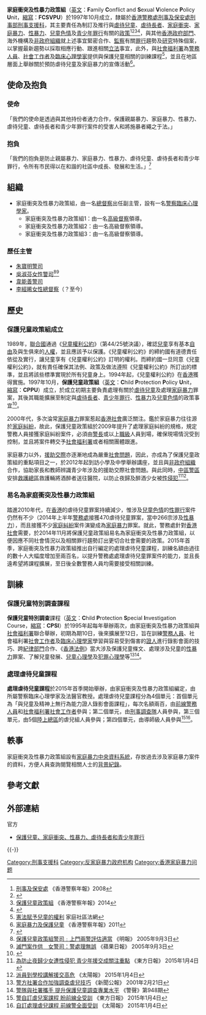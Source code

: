 {{Pathnav|香港警務處|香港警務處架構|刑事及保安處|刑事部|刑事支援科|frame=1}}

{{Infobox law enforcement agency
|unit_name= 家庭衝突及性暴力政策組<br />{{lang|en|Family Conflict and Sexual Violence Policy Unit}}
|image= 
|caption= 
|country= {{HK}}
|type=
|branch= [[香港警務處|香港警務處]]
|dates= 1997年10月至今
|specialization= 制訂及推行保護各階層人士的[[政策|政策]]、與其他[[持份者|持份者]]緊密合作、[[監察|監察]]有關[[罪行|罪行]]趨勢及[[研究|研究]]特殊個案、跟進相關[[立法|立法]]事宜及提供[[訓練|訓練]]等
|command_structure= [[刑事及保安處|刑事及保安處]][[刑事部|刑事部]][[刑事支援科|刑事支援科]]
|size= 
|garrison= [[香港|香港]][[香港島|香港島]][[灣仔區|灣仔區]][[灣仔|灣仔]][[軍器廠街|軍器廠街]]1號[[香港警察總部|香港警察總部]][[警政大樓|警政大樓]]14樓
|ceremonial_chief=
|nickname= 
|motto= 
|colors=
|march=
|mascot=
|battles= 
|current_commander= [[李經晞|李經晞]][[總督察|總督察]][[香港女性警務人員|（女性）]]
|notable_commanders=
|anniversaries=
|decorations=
|identification_symbol=
|identification_symbol_label=
}}

'''家庭衝突及性暴力政策組'''（[[英文|英文]]：'''F'''amily '''C'''onflict and '''S'''exual '''V'''iolence '''P'''olicy '''U'''nit，[[縮寫|縮寫]]：'''FCSVPU'''）於1997年10月成立，隸屬於[[香港警務處|香港警務處]][[刑事及保安處|刑事及保安處]][[刑事部|刑事部]][[刑事支援科|刑事支援科]]，其主要責任為制訂及推行與[[虐待兒童|虐待兒童]]、[[虐待長者|虐待長者]]、[[家庭衝突|家庭衝突]]、[[家庭暴力|家庭暴力]]、[[性暴力|性暴力]]、[[兒童色情|兒童色情]]及[[青少年罪行|青少年罪行]]有關的[[政策|政策]]<ref>[http://www.police.gov.hk/info/review/2008/big5/organisation/06.htm 刑事及保安處] {{Wayback|url=http://www.police.gov.hk/info/review/2008/big5/organisation/06.htm |date=20100306065642 }} 《香港警察年報》2008</ref><ref>{{Cite web |url=http://www.police.gov.hk/ppp_tc/04_crime_matters/child/index.html |title=保護兒童及家庭暴力 |accessdate=2010-09-07 |archive-date=2010-08-10 |archive-url=https://web.archive.org/web/20100810100319/http://www.police.gov.hk/ppp_tc/04_crime_matters/child/index.html |dead-url=no }}</ref><ref>[http://www.police.gov.hk/info/review/2010/tc/pdf/TC_E_organisation.pdf 保護兒童政策組] {{Wayback|url=http://www.police.gov.hk/info/review/2010/tc/pdf/TC_E_organisation.pdf |date=20131019134033 }} 《香港警察年報》2014</ref><ref>{{Cite web |url=http://www.police.gov.hk/ppp_tc/04_crime_matters/child/fcsv.html |title=家庭衝突及性暴力政策組 |accessdate=2015-03-01 |archive-date=2015-04-02 |archive-url=https://web.archive.org/web/20150402172440/http://www.police.gov.hk/ppp_tc/04_crime_matters/child/fcsv.html |dead-url=no }}</ref>，與其他[[香港政府部門|香港政府部門]]、海外機構及[[非政府組織|非政府組織]]就上述事宜緊密合作、[[監察|監察]]有關[[罪行|罪行]]趨勢及[[研究|研究]]特殊個案，以掌握最新趨勢以採取相應行動、跟進相關[[立法|立法]]事宜，此外，與[[社會福利署|社會福利署]]為[[香港警務人員|警務人員]]、[[社會工作者|社會工作者]]及[[臨床心理學家|臨床心理學家]]提供與保護兒童相關的訓練課程<ref>[http://family.clic.org.hk/tc/topics/Child-and-youth-affairs/Childrens-protection-and-welfare/Childrens-constitutional-rights/  憲法賦予兒童的權利] {{Wayback|url=http://family.clic.org.hk/tc/topics/Child-and-youth-affairs/Childrens-protection-and-welfare/Childrens-constitutional-rights/ |date=20150402141300 }} 家庭社區法網</ref>，並且在地區層面上舉辦關於預防虐待兒童及家庭暴力的宣傳活動<ref>[http://www.police.gov.hk/info/review/2011/ 家庭暴力及保護兒童] {{Wayback|url=http://www.police.gov.hk/info/review/2011/ |date=20130922091113 }} 《香港警察年報》2011</ref>。

== 使命及抱負 ==
=== 使命 ===
「我們的使命是透過與其他持份者通力合作，保護親屬暴力、家庭暴力、性暴力、虐待兒童、虐待長者和青少年罪行案件的受害人和將施暴者繩之于法。」

=== 抱負 ===
「我們的抱負是防止親屬暴力、家庭暴力、性暴力、虐待兒童、虐待長者和青少年罪行，令所有市民得以在和諧的社區中成長、發展和生活。」<ref>{{Cite web |url=http://www.police.gov.hk/ppp_tc/04_crime_matters/child/index.html |title=家庭衝突及性暴力政策組的使命和抱負 |accessdate=2010-09-07 |archive-date=2010-08-10 |archive-url=https://web.archive.org/web/20100810100319/http://www.police.gov.hk/ppp_tc/04_crime_matters/child/index.html |dead-url=no }}</ref>

== 組織 ==
*家庭衝突及性暴力政策組，由一名[[總督察|總督察]]出任副主管，設有一名[[警察臨床心理學家|警察臨床心理學家]]。
**家庭衝突及性暴力政策組1：由一名[[高級督察|高級督察]]領導。
**家庭衝突及性暴力政策組2：由一名高級督察領導。
**家庭衝突及性暴力政策組3：由一名高級督察領導。

=== 歷任主管 ===
{{動態列表}}
*[[朱寶明|朱寶明]][[警司|警司]]
*[[吳淑芬|吳淑芬]][[香港女性警務人員|女性]][[警司|警司]]<ref>[http://life.mingpao.com/cfm/dailynews3b.cfm?File=20050903/nalge/gea1h.txt 保護兒童政策組警司﹕上門兩警評估適當] {{Wayback|url=http://life.mingpao.com/cfm/dailynews3b.cfm?File=20050903%2Fnalge%2Fgea1h.txt |date=20160304210154 }} 《明報》 2005年9月3日</ref><ref>[http://hk.apple.nextmedia.com/news/art/20050903/5193995 滅門案作供　女警司：警處理無誤] {{Wayback|url=http://hk.apple.nextmedia.com/news/art/20050903/5193995 |date=20150402093240 }} 《蘋果日報》 2005年9月3日</ref>
*[[韋能善|韋能善]][[警司|警司]]
*[[李經晞|李經晞]][[香港女性警務人員|女性]][[總督察|總督察]]（？至今）

== 歷史 ==
=== 保護兒童政策組成立 ===
1989年，[[聯合國|聯合國]]通過《[[兒童權利公約|兒童權利公約]]》（第44/25號決議），確認[[兒童|兒童]]享有基本[[自由|自由]]及與生俱來的[[人權|人權]]，並且應該予以保護。《兒童權利公約》的締約國有道德責任依從及實行，讓兒童享有《兒童權利公約》訂明的權利。而締約國一旦同意《兒童權利公約》，就有責任確保其法例、政策及做法遵照《兒童權利公約》所訂出的標準，並且將該些標準實現於所有兒童身上。1994年起，《兒童權利公約》在[[香港|香港]]獲得實施。1997年10月，'''保護兒童政策組'''（[[英文|英文]]：'''C'''hild '''P'''rotection '''P'''olicy '''U'''nit，[[縮寫|縮寫]]：'''CPPU'''）成立，於成立初期主要負責處理有關於[[虐待兒童|虐待兒童]]及處理[[家庭暴力|家庭暴力]]罪案，其後其職能擴展至制定與[[虐待長者|虐待長者]]、[[青少年罪行|青少年罪行]]、[[性暴力|性暴力]]及[[兒童色情|兒童色情]]的政策事宜<ref>{{Cite web |url=http://www.police.gov.hk/ppp_tc/04_crime_matters/child/cppu.html |title=保護兒童政策組 |accessdate=2010-09-07 |archive-date=2010-03-17 |archive-url=https://web.archive.org/web/20100317154325/http://www.police.gov.hk/ppp_tc/04_crime_matters/child/cppu.html |dead-url=no }}</ref>。

2000年代，多次淪常[[家庭暴力|家庭暴力]]罪案惹起[[香港社會|香港社會]]廣泛關注。鑑於家庭暴力往往源於[[家庭糾紛|家庭糾紛]]，故此，保護兒童政策組於2009年提升了處理家庭糾紛的規格，規定警務人員接獲家庭糾紛案件，必須由[[警長|警長]]或以上[[香港警察職級|職級]]人員到場，確保現場情況受到控制，並且將案件轉交予[[社會福利署|社會福利署]]或者相關團體跟進。

家庭暴力以外，[[援助交際|援助交際]]亦逐漸地成為嚴重[[社會問題|社會問題]]，因此，亦成為了保護兒童政策組的重點項目之一，於2012年起到訪小學及中學舉辦講座，並且與[[非政府組織|非政府組織]]合作，協助家長和教師辨識青少年涉及的援助交際社會問題。與此同時，[[中區警區|中區警區]]安排[[救護總區|救護總區]]救護輛將酒醉者送往醫院，以防止夜歸及醉酒少女被[[性侵犯|性侵犯]]<ref>[http://orientaldaily.on.cc/cnt/news/20150104/00176_032.html 為防止夜歸少女遭性侵犯 青少年援交成關注重點] {{Wayback|url=http://orientaldaily.on.cc/cnt/news/20150104/00176_032.html |date=20150402110728 }} 《東方日報》 2015年1月4日</ref><ref>[http://the-sun.on.cc/cnt/news/20150104/00407_056.html 派員到學校講解援交高危] {{Wayback|url=http://the-sun.on.cc/cnt/news/20150104/00407_056.html |date=20150402120946 }} 《太陽報》 2015年1月4日</ref>。

=== 易名為家庭衝突及性暴力政策組 ===
踏進2010年代，在[[香港|香港]]的虐待兒童罪案持續減少，惟涉及[[兒童色情|兒童色情]]的[[性罪行|性罪行]]案件仍然有不少（2014年上半年[[香港警務處|警務處]]接獲470虐待兒童罪案，當中266宗涉及[[性暴力|性暴力]]），而且接獲不少[[家庭糾紛|家庭糾紛]]案件演變成為[[家庭暴力|家庭暴力]]罪案。就此，警務處針對[[香港社會|香港社會]]需要，於2014年11月將保護兒童政策組易名為家庭衝突及性暴力政策組，以便因應不同社會情況以及相關罪行趨勢訂出更切合社會需要的政策。2015年首季，家庭衝突及性暴力政策組推出自行編定的處理虐待兒童課程，訓練名額由過往的數十人大幅度增加至兩百名，以提升警務處處理虐待兒童罪案件的能力，並且長遠希望將課程擴展，至日後全數警務人員均需要接受相關訓練。

== 訓練 ==
=== 保護兒童特別調查課程 ===
'''保護兒童特別調查'''課程（[[英文|英文]]：'''C'''hild '''P'''rotection '''S'''pecial '''I'''nvestigation Course，[[縮寫|縮寫]]：'''CPSI'''）於1995年起每年舉辦兩次，由家庭衝突及性暴力政策組與[[社會福利署|社會福利署]]聯合舉辦，初期為期10日，後來擴展至12日，旨在訓練[[香港警務人員|警務人員]]、社會福利署[[社會工作者|社會工作者]]及[[臨床心理學家|臨床心理學家]]學習與容易受到傷害的[[證人|證人]]進行錄影會面的技巧、跨[[紀律部門|紀律部門]]合作、《[[香港法例|香港法例]]》當大涉及保護兒童條文、處理涉及兒童的[[性暴力|性暴力]]罪案、了解兒童發展、[[兒童心理學|兒童心理學]]及[[犯罪心理學|犯罪心理學]]等<ref>[http://www.info.gov.hk/gia/general/200102/21/0221190.htm 警方社署合作加強調查虐兒技巧] {{Wayback|url=http://www.info.gov.hk/gia/general/200102/21/0221190.htm |date=20150924042739 }} 《新聞公報》 2001年2月21日</ref><ref>[http://www.police.gov.hk/offbeat/948/chi/n06.htm 警隊與社署攜手  提升保護兒童調查專業水平] {{Wayback|url=http://www.police.gov.hk/offbeat/948/chi/n06.htm |date=20140808052434 }} 《警聲》第948期</ref>。 

=== 處理虐待兒童課程 ===
'''處理虐待兒童課程'''於2015年首季開始舉辦，由家庭衝突及性暴力政策組編定，由所屬警察臨床心理學家及法醫官教授。處理虐待兒童課程分為4個單元：首個單元為「與兒童及精神上無行為能力證人錄影會面課程」，每次名額兩百，由[[香港警察員佐級職級|前線警務人員]]和[[社會福利署|社會福利署]][[社會工作者|社會工作者]]參與；第二個單元，由[[刑事調查隊|刑事調查隊]]人員參與，第三個單元，由5個[[陸上總區|陸上總區]]的虐兒組人員參與；第四個單元，由導師級人員參與<ref>[http://orientaldaily.on.cc/cnt/news/20150104/00176_031.html 警自訂虐兒案課程 盼前線全受訓] {{Wayback|url=http://orientaldaily.on.cc/cnt/news/20150104/00176_031.html |date=20150402104757 }} 《東方日報》 2015年1月4日</ref><ref>[http://the-sun.on.cc/cnt/news/20150104/00407_055.html 自訂處理虐兒課程 前線警全面受訓] {{Wayback|url=http://the-sun.on.cc/cnt/news/20150104/00407_055.html |date=20150402122135 }} 《太陽報》 2015年1月4日</ref>。

== 軼事 ==
家庭衝突及性暴力政策組設有[[家庭暴力中央資料系統|家庭暴力中央資料系統]]，存放過去涉及家庭暴力案件的資料，方便人員查詢閱覽相關人士的[[背景|背景]][[紀錄|紀錄]]。

== 參考文獻 ==
{{reflist}}

== 外部連結 ==
; 官方
* [http://www.police.gov.hk/ppp_tc/04_crime_matters/child/index.html 保護兒童、家庭衝突、性暴力、虐待長者和青少年罪行]{{Wayback|url=http://www.police.gov.hk/ppp_tc/04_crime_matters/child/index.html |date=20100810100319 }}

{{-}}
{{HKPF architecture}}

[[Category:刑事支援科|Category:刑事支援科]]
[[Category:反家庭暴力政府机构|Category:反家庭暴力政府机构]]
[[Category:香港家庭暴力问题|Category:香港家庭暴力问题]]